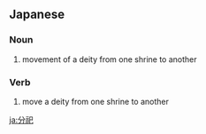 ==Japanese==
{{ja-kanjitab|分|祀}}

===Noun===
{{ja-noun|ぶんし}}

# movement of a deity from one shrine to another

===Verb===
{{ja-verb-suru|k|hira=ぶんし|rom=bunshi|hidx=ふんし'}}

# move a deity from one shrine to another

[[ja:分祀]]